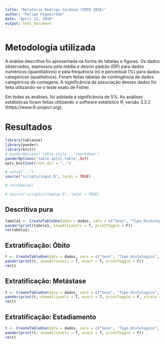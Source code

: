 ```yaml
---
title: "Relatório Rodrigo Cardoso (INTO 2016)"
author: "Felipe Figueiredo"
date: "April 12, 2016"
output: html_document
---
```


# Metodologia utilizada

A análise descritiva foi apresentada na forma de tabelas e figuras.
Os dados observados, expressos pela média e desvio padrão (DP) para dados numéricos (quantitativos) e pela frequência (n) e percentual (%) para dados categóricos (qualitativos).
Foram feitas tabelas de contingência de dados categóricos de contagens.
A significância da associação desses dados foi feita utilizando-se o teste exato de Fisher.

Em todas as análises, foi adotada a significância de 5%.
As análises estatísticas foram feitas utilizando o software estatístico R, versão 3.3.2 (https://www.R-project.org).


# Resultados


```r
library(tableone)
library(pander)
library(knitr)
# panderOptions('table.style', 'rmarkdown')
panderOptions('table.split.table',Inf)
opts_knit$set(root.dir = "..")
```



```r
# setwd("..")
source("scripts/input.R", local = TRUE)

# rm(tabela1)

# source("scripts/cleanup.R", local = TRUE)

```

## Descritiva pura

```r

tabela1 <- CreateTableOne(data = dados, vars = c("Sexo", "Tipo_Histologico", "Presenca_Metastase", "Local_Recidiva", "Obito", "Localizacao", "Tipo_Cirurgia", "Estadiamento", "tempo.diagnostico"))
pander(print(tabela1, showAllLevels = T, printToggle = F))
rm(tabela1)

```

## Extratificação: Óbito

```r
t <- CreateTableOne(data = dados, vars = c("Sexo", "Tipo_Histologico", "Presenca_Metastase", "Local_Recidiva", "Localizacao", "Tipo_Cirurgia", "Estadiamento", "tempo.diagnostico"), strata = "Obito", testExact = fisher.test, argsExact = list(workspace = 2 * 10^6))
pander(print(t, showAllLevels = T, exact = T, printToggle = F))
rm(t)


```

## Extratificação: Metástase

```r
t <- CreateTableOne(data = dados, vars = c("Sexo", "Tipo_Histologico", "Obito", "Local_Recidiva", "Localizacao", "Tipo_Cirurgia", "Estadiamento", "tempo.diagnostico"), strata = "Presenca_Metastase", testExact = fisher.test, argsExact = list(workspace = 2 * 10^6))
pander(print(t, showAllLevels = T, exact = T, printToggle = F, strata = "Presenca_Metastase"))
rm(t)

```

## Extratificação: Estadiamento

```r

t <- CreateTableOne(data = dados, vars = c("Sexo", "Tipo_Histologico", "Obito", "Presenca_Metastase", "Local_Recidiva", "Localizacao", "Tipo_Cirurgia", "tempo.diagnostico"), strata = "Estadiamento", testExact = fisher.test, argsExact = list(workspace = 2 * 10^6))
pander(print(t, showAllLevels = T, exact = T, printToggle = F))
rm(t)

```


